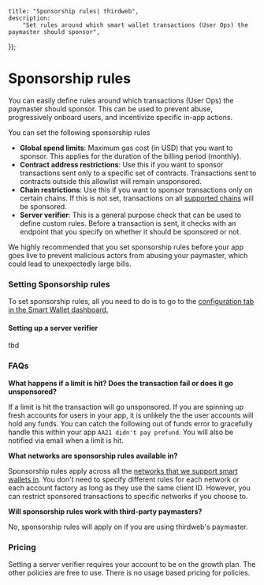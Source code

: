 

	title: "Sponsorship rules| thirdweb",
	description:
		"Set rules around which smart wallet transactions (User Ops) the paymaster should sponsor",
});

# Sponsorship rules

You can easily define rules around which transactions (User Ops) the paymaster should sponsor. This can be used to prevent abuse, progressively onboard users, and incentivize specific in-app actions. 


You can set the following sponsorship rules

- **Global spend limits**: Maximum gas cost (in USD) that you want to sponsor. This applies for the duration of the billing period (monthly).
- **Contract address restrictions**: Use this if you want to sponsor transactions sent only to a specific set of contracts. Transactions sent to contracts outside this allowlist will remain unsponsored.
- **Chain restrictions**: Use this if you want to sponsor transactions only on certain chains. If this is not set, transactions on all [supported chains](https://portal.thirdweb.com/wallets/smart-wallet/infrastructure#supported-chains) will be sponsored.
- **Server verifier**: This is a general purpose check that can be used to define custom rules. Before a transaction is sent, it checks with an endpoint that you specify on whether it should be sponsored or not.

We highly recommended that you set sponsorship rules before your app goes live to prevent malicious actors from abusing your paymaster, which could lead to unexpectedly large bills.

### Setting Sponsorship rules

To set sponsorship rules, all you need to do is to go to the [configuration tab in the Smart Wallet dashboard.](https://thirdweb.com/dashboard/wallets/smart-wallet#:~:text=Account%20Factories-,Configuration,-Sponsorship%20policies)

<DocImage src={SponsorshipRulesImg} />

#### Setting up a server verifier
tbd

### FAQs

**What happens if a limit is hit? Does the transaction fail or does it go unsponsored?**

If a limit is hit the transaction will go unsponsored. If you are spinning up fresh accounts for users in your app, it is unlikely the the user accounts will hold any funds. You can catch the following out of funds error to gracefully handle this within your app  `AA21 didn't pay prefund`. You will also be notified via email when a limit is hit.


**What networks are sponsorship rules available in?**

Sponsorship rules apply across all the [networks that we support smart wallets in](https://portal.thirdweb.com/wallets/smart-wallet/infrastructure#supported-chains). You don't need to specify different rules for each network or each account factory as long as they use the same client ID. 
However, you can restrict sponsored transactions to specific networks if you choose to.

**Will sponsorship rules work with third-party paymasters?**

No, sponsorship rules will apply on if you are using thirdweb's paymaster.

### Pricing

Setting a server verifier requires your account to be on the growth plan. The other policies are free to use. There is no usage based pricing for policies. 